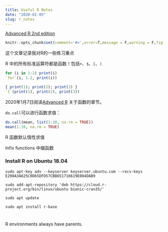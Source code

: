 ```yaml
---
title: Useful R Notes
date: "2020-01-05"
slug: r_notes
---
```


[Advanced R 2nd edition](https://adv-r.hadley.nz/)

```r
knitr::opts_chunk$set(comment='#>',error=T,message = F,warning = F,fig.align='center',out.width ='90%')
```

这个文章记录我对R的一些练习重点


R 中的所有标准运算符都是函数！包括`+`、`$`、`[`、`(`



```r
for (i in 1:2) print(i)
`for`(i, 1:2, print(i))

{ print(1); print(2); print(3) }
`{`(print(1), print(2), print(3))
```

2020年1月7日阅读[Advanced R](http://adv-r.had.co.nz/Introduction.html) 关于函数的章节。

`do.call`可以进行函数求值：

```r
do.call(mean, list(1:10, na.rm = TRUE))
mean(1:10, na.rm = TRUE)
```

R 函数默认惰性求值

Infix functions 中缀函数

### Install R on Ubuntu 18.04

```
sudo apt-key adv --keyserver keyserver.ubuntu.com --recv-keys E298A3A825C0D65DFD57CBB651716619E084DAB9

sudo add-apt-repository 'deb https://cloud.r-project.org/bin/linux/ubuntu bionic-cran35/'

sudo apt update

sudo apt install r-base
```

# 

R environments always have parents.




















